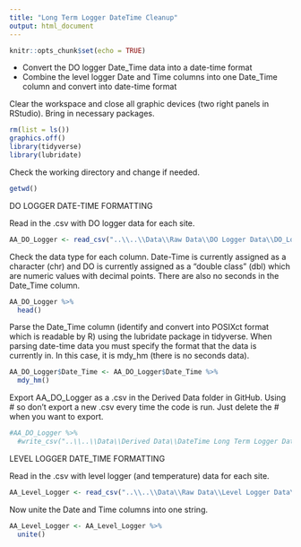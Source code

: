 ```yaml
---
title: "Long Term Logger DateTime Cleanup"
output: html_document
---
```


```r
knitr::opts_chunk$set(echo = TRUE)
```

 - Convert the DO logger Date_Time data into a date-time format
 - Combine the level logger Date and Time columns into one Date_Time column and convert into date-time format

Clear the workspace and close all graphic devices (two right panels in RStudio).  Bring in necessary packages.

```r
rm(list = ls())
graphics.off()
library(tidyverse)
library(lubridate)
```

Check the working directory and change if needed.

```r
getwd()
```


DO LOGGER DATE-TIME FORMATTING

Read in the .csv with DO logger data for each site.

```r
AA_DO_Logger <- read_csv("..\\..\\Data\\Raw Data\\DO Logger Data\\DO_Logger_Data_AA_James_Brown_READONLY.csv")
```

Check the data type for each column.  Date-Time is currently assigned as a character (chr) and DO is currently assigned as a "double class" (dbl) which are numeric values with decimal points.  There are also no seconds in the Date_Time column.

```r
AA_DO_Logger %>%
  head()
```

Parse the Date_Time column (identify and convert into POSIXct format which is readable by R) using the lubridate package in tidyverse.  When parsing date-time data you must specify the format that the data is currently in.  In this case, it is mdy_hm (there is no seconds data).

```r
AA_DO_Logger$Date_Time <- AA_DO_Logger$Date_Time %>%
  mdy_hm()
```

Export AA_DO_Logger as a .csv in the Derived Data folder in GitHub.  Using # so don't export a new .csv every time the code is run.  Just delete the # when you want to export.

```r
#AA_DO_Logger %>%
  #write_csv("..\\..\\Data\\Derived Data\\DateTime Long Term Logger Data\\AA_DO_Logger_DateTime.csv")
```


LEVEL LOGGER DATE_TIME FORMATTING

Read in the .csv with level logger (and temperature) data for each site.

```r
AA_Level_Logger <- read_csv("..\\..\\Data\\Raw Data\\Level Logger Data\\Level_Logger_Data_AA_James_Brown_READONLY.csv")
```

Now unite the Date and Time columns into one string.

```r
AA_Level_Logger <- AA_Level_Logger %>%
  unite()
```

